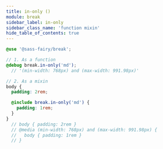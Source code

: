 ```yaml
---
title: in-only ()
module: break
sidebar_label: in-only
sidebar_class_name: 'function mixin'
hide_table_of_contents: true
---
```


<DocPage spec={Spec} />

```scss
@use '@sass-fairy/break';

// 1. As a function
@debug break.in-only('md');
  // '(min-width: 768px) and (max-width: 991.98px)'

// 2. As a mixin
body {
  padding: 2rem;

  @include break.in-only('md') {
    padding: 1rem;
  }
}
  // body { padding: 2rem }
  // @media (min-width: 768px) and (max-width: 991.98px) {
  //   body { padding: 1rem }
  // }
```

